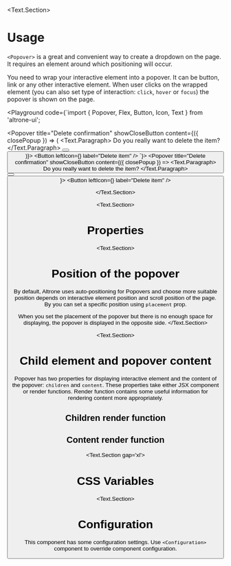 
<BluePrint title="Popover" description="This component is used to display popovers on the page" />

<Text.Section>
# Usage

  `<Popover>` is a great and convenient way to create a dropdown on the page. It requires an element around which positioning will occur.

  You need to wrap your interactive element into a popover. It can be button, link or any other interactive element. When user clicks on
  the wrapped element (you can also set type of interaction: `click`, `hover` or `focus`) the popover is shown on the page.

  <Playground code={`import { Popover, Flex, Button, Icon, Text } from 'altrone-ui';

<Popover title="Delete confirmation" showCloseButton content={({ closePopup }) => (
  <Flex direction="vertical" gap="m">
    <Text.Paragraph>
      Do you really want to delete the item?
    </Text.Paragraph>
    <Flex direction="horizontal" justify="end" gap="m">
      <Button onClick={closePopup} label="Cancel" />
      <Button onClick={closePopup} role="danger" label="Delete" />
    </Flex>
  </Flex>
)}>
  <Button leftIcon={<Icon i="delete" />} label="Delete item" />
</Popover>
`}>
      <Popover title="Delete confirmation" showCloseButton content={({ closePopup }) => <Flex direction="vertical" gap="m">
        <Text.Paragraph>
          Do you really want to delete the item?
        </Text.Paragraph>
        <Flex direction="horizontal" justify="end" gap="m">
          <Button onClick={closePopup} label="Cancel" />
          <Button onClick={closePopup} role="danger" label="Delete" />
        </Flex>
      </Flex>}>
        <Button leftIcon={<Icon i="delete" />} label="Delete item" />
      </Popover>
    </Playground>

</Text.Section>

<Text.Section>
  # Properties

  <PropertiesTable title="Properties" data={PopoverProperties} />
</Text.Section>

<Text.Section>
# Position of the popover

By default, Altrone uses auto-positioning for Popovers and choose more suitable position depends on interactive element position
and scroll position of the page. By you can set a specific position using `placement` prop.

When you set the placement of the popover but there is no enough space for displaying, the popover is displayed in the opposite side.
</Text.Section>

<Text.Section>
  # Child element and popover content

  Popover has two properties for displaying interactive element and the content of the popover: `children` and `content`.
  These properties take either JSX component or render functions. Render function contains some useful information for rendering
  content more appropriately.

  ## Children render function
  <PropertiesTable data={PopoverChildrenContext} />

  ## Content render function
  <PropertiesTable data={PopoverContentContext} />
</Text.Section>

<Text.Section gap='xl'>
  # CSS Variables
  <CSSVariablesList data={PopoverCSSVariables} />
</Text.Section>

<Text.Section>
# Configuration

This component has some configuration settings. Use `<Configuration>` component to override component configuration.

<ConfigTable filter="popover." />
</Text.Section>